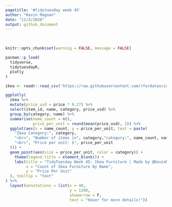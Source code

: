 ```yaml
---
pagetitle: '#tidytuesday week 45'
author: "Kevin Magnan"
date: "11/3/2020"
output: github_document
---
```

<br>
```r
knitr::opts_chunk$set(warning = FALSE, message = FALSE)

pacman::p_load(
  tidyverse,
  tidytuesdayR,
  plotly
)
```

```r
ikea <- readr::read_csv('https://raw.githubusercontent.com/rfordatascience/tidytuesday/master/data/2020/2020-11-03/ikea.csv')

ggplotly(
  ikea %>%
  mutate(price_usd = price * 0.27) %>%
  select(item_id, name, category, price_usd) %>% 
  group_by(category, name) %>% 
  summarise(name_count = n(), 
            price_per_unit = round(mean(price_usd), 2)) %>%
  ggplot(aes(x = name_count, y = price_per_unit, text = paste(
    "Ikea Category:", category,
    "<br>", "Number of items in", category,"category:", name_count, name,
    "<br>", "Price per unit: $", price_per_unit
  ))) +
  geom_point(aes(size = price_per_unit, color = category)) +
    theme(legend.title = element_blank()) +
    labs(title = "TidyTuesday Week 45: Ikea Furniture | Made by @KevinMagnan",
         x = "Count of Ikea Furniture By Name",
         y = "Price Per Unit"
  ), tooltip = "text"
) %>% 
  layout(annotations = list(x = 40,
                            y = 1200,
                            showarrow = F,
                            text = "Hover for more details!"))
```
